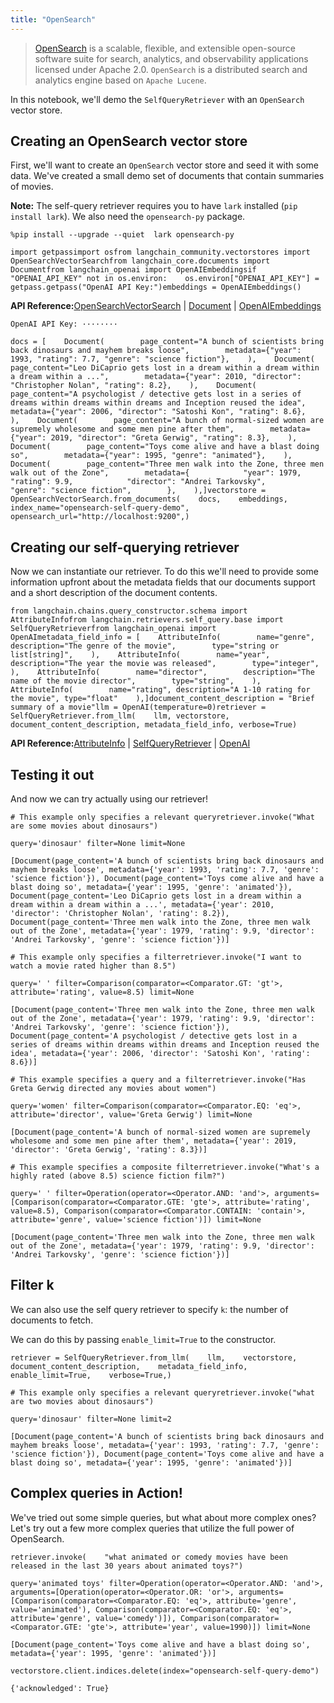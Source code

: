 ```yaml
---
title: "OpenSearch"
---
```


> [OpenSearch](https://opensearch.org/) is a scalable, flexible, and extensible open-source software suite for search, analytics, and observability applications licensed under Apache 2.0. `OpenSearch` is a distributed search and analytics engine based on `Apache Lucene`.

In this notebook, we'll demo the `SelfQueryRetriever` with an `OpenSearch` vector store.

## Creating an OpenSearch vector store

First, we'll want to create an `OpenSearch` vector store and seed it with some data. We've created a small demo set of documents that contain summaries of movies.

**Note:** The self-query retriever requires you to have `lark` installed (`pip install lark`). We also need the `opensearch-py` package.

```
%pip install --upgrade --quiet  lark opensearch-py
```

```
import getpassimport osfrom langchain_community.vectorstores import OpenSearchVectorSearchfrom langchain_core.documents import Documentfrom langchain_openai import OpenAIEmbeddingsif "OPENAI_API_KEY" not in os.environ:    os.environ["OPENAI_API_KEY"] = getpass.getpass("OpenAI API Key:")embeddings = OpenAIEmbeddings()
```

**API Reference:**[OpenSearchVectorSearch](https://python.langchain.com/api_reference/community/vectorstores/langchain_community.vectorstores.opensearch_vector_search.OpenSearchVectorSearch.html) | [Document](https://python.langchain.com/api_reference/core/documents/langchain_core.documents.base.Document.html) | [OpenAIEmbeddings](https://python.langchain.com/api_reference/openai/embeddings/langchain_openai.embeddings.base.OpenAIEmbeddings.html)

```
OpenAI API Key: ········
```

```
docs = [    Document(        page_content="A bunch of scientists bring back dinosaurs and mayhem breaks loose",        metadata={"year": 1993, "rating": 7.7, "genre": "science fiction"},    ),    Document(        page_content="Leo DiCaprio gets lost in a dream within a dream within a dream within a ...",        metadata={"year": 2010, "director": "Christopher Nolan", "rating": 8.2},    ),    Document(        page_content="A psychologist / detective gets lost in a series of dreams within dreams within dreams and Inception reused the idea",        metadata={"year": 2006, "director": "Satoshi Kon", "rating": 8.6},    ),    Document(        page_content="A bunch of normal-sized women are supremely wholesome and some men pine after them",        metadata={"year": 2019, "director": "Greta Gerwig", "rating": 8.3},    ),    Document(        page_content="Toys come alive and have a blast doing so",        metadata={"year": 1995, "genre": "animated"},    ),    Document(        page_content="Three men walk into the Zone, three men walk out of the Zone",        metadata={            "year": 1979,            "rating": 9.9,            "director": "Andrei Tarkovsky",            "genre": "science fiction",        },    ),]vectorstore = OpenSearchVectorSearch.from_documents(    docs,    embeddings,    index_name="opensearch-self-query-demo",    opensearch_url="http://localhost:9200",)
```

## Creating our self-querying retriever

Now we can instantiate our retriever. To do this we'll need to provide some information upfront about the metadata fields that our documents support and a short description of the document contents.

```
from langchain.chains.query_constructor.schema import AttributeInfofrom langchain.retrievers.self_query.base import SelfQueryRetrieverfrom langchain_openai import OpenAImetadata_field_info = [    AttributeInfo(        name="genre",        description="The genre of the movie",        type="string or list[string]",    ),    AttributeInfo(        name="year",        description="The year the movie was released",        type="integer",    ),    AttributeInfo(        name="director",        description="The name of the movie director",        type="string",    ),    AttributeInfo(        name="rating", description="A 1-10 rating for the movie", type="float"    ),]document_content_description = "Brief summary of a movie"llm = OpenAI(temperature=0)retriever = SelfQueryRetriever.from_llm(    llm, vectorstore, document_content_description, metadata_field_info, verbose=True)
```

**API Reference:**[AttributeInfo](https://python.langchain.com/api_reference/langchain/chains/langchain.chains.query_constructor.schema.AttributeInfo.html) | [SelfQueryRetriever](https://python.langchain.com/api_reference/langchain/retrievers/langchain.retrievers.self_query.base.SelfQueryRetriever.html) | [OpenAI](https://python.langchain.com/api_reference/openai/llms/langchain_openai.llms.base.OpenAI.html)

## Testing it out

And now we can try actually using our retriever!

```
# This example only specifies a relevant queryretriever.invoke("What are some movies about dinosaurs")
```

```
query='dinosaur' filter=None limit=None
```

```
[Document(page_content='A bunch of scientists bring back dinosaurs and mayhem breaks loose', metadata={'year': 1993, 'rating': 7.7, 'genre': 'science fiction'}), Document(page_content='Toys come alive and have a blast doing so', metadata={'year': 1995, 'genre': 'animated'}), Document(page_content='Leo DiCaprio gets lost in a dream within a dream within a dream within a ...', metadata={'year': 2010, 'director': 'Christopher Nolan', 'rating': 8.2}), Document(page_content='Three men walk into the Zone, three men walk out of the Zone', metadata={'year': 1979, 'rating': 9.9, 'director': 'Andrei Tarkovsky', 'genre': 'science fiction'})]
```

```
# This example only specifies a filterretriever.invoke("I want to watch a movie rated higher than 8.5")
```

```
query=' ' filter=Comparison(comparator=<Comparator.GT: 'gt'>, attribute='rating', value=8.5) limit=None
```

```
[Document(page_content='Three men walk into the Zone, three men walk out of the Zone', metadata={'year': 1979, 'rating': 9.9, 'director': 'Andrei Tarkovsky', 'genre': 'science fiction'}), Document(page_content='A psychologist / detective gets lost in a series of dreams within dreams within dreams and Inception reused the idea', metadata={'year': 2006, 'director': 'Satoshi Kon', 'rating': 8.6})]
```

```
# This example specifies a query and a filterretriever.invoke("Has Greta Gerwig directed any movies about women")
```

```
query='women' filter=Comparison(comparator=<Comparator.EQ: 'eq'>, attribute='director', value='Greta Gerwig') limit=None
```

```
[Document(page_content='A bunch of normal-sized women are supremely wholesome and some men pine after them', metadata={'year': 2019, 'director': 'Greta Gerwig', 'rating': 8.3})]
```

```
# This example specifies a composite filterretriever.invoke("What's a highly rated (above 8.5) science fiction film?")
```

```
query=' ' filter=Operation(operator=<Operator.AND: 'and'>, arguments=[Comparison(comparator=<Comparator.GTE: 'gte'>, attribute='rating', value=8.5), Comparison(comparator=<Comparator.CONTAIN: 'contain'>, attribute='genre', value='science fiction')]) limit=None
```

```
[Document(page_content='Three men walk into the Zone, three men walk out of the Zone', metadata={'year': 1979, 'rating': 9.9, 'director': 'Andrei Tarkovsky', 'genre': 'science fiction'})]
```

## Filter k

We can also use the self query retriever to specify `k`: the number of documents to fetch.

We can do this by passing `enable_limit=True` to the constructor.

```
retriever = SelfQueryRetriever.from_llm(    llm,    vectorstore,    document_content_description,    metadata_field_info,    enable_limit=True,    verbose=True,)
```

```
# This example only specifies a relevant queryretriever.invoke("what are two movies about dinosaurs")
```

```
query='dinosaur' filter=None limit=2
```

```
[Document(page_content='A bunch of scientists bring back dinosaurs and mayhem breaks loose', metadata={'year': 1993, 'rating': 7.7, 'genre': 'science fiction'}), Document(page_content='Toys come alive and have a blast doing so', metadata={'year': 1995, 'genre': 'animated'})]
```

## Complex queries in Action\!

We've tried out some simple queries, but what about more complex ones? Let's try out a few more complex queries that utilize the full power of OpenSearch.

```
retriever.invoke(    "what animated or comedy movies have been released in the last 30 years about animated toys?")
```

```
query='animated toys' filter=Operation(operator=<Operator.AND: 'and'>, arguments=[Operation(operator=<Operator.OR: 'or'>, arguments=[Comparison(comparator=<Comparator.EQ: 'eq'>, attribute='genre', value='animated'), Comparison(comparator=<Comparator.EQ: 'eq'>, attribute='genre', value='comedy')]), Comparison(comparator=<Comparator.GTE: 'gte'>, attribute='year', value=1990)]) limit=None
```

```
[Document(page_content='Toys come alive and have a blast doing so', metadata={'year': 1995, 'genre': 'animated'})]
```

```
vectorstore.client.indices.delete(index="opensearch-self-query-demo")
```

```
{'acknowledged': True}
```
